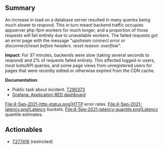{{irdoc|status=final}}
==Summary==
An increase in load on a database server resulted in many queries being much slower to respond. This in turn meant backend traffic occupies appserver php-fpm workers for much longer, and a proportion of those requests will fail entirely due to unavailable workers. The failed requests got an error page with the message "''upstream connect error or disconnect/reset before headers. reset reason: overflow''".

'''Impact''': For 37 minutes, backends were slow (taking several seconds to respond) and 2% of requests failed entirely. This affected logged-in users, most bots/API queries, and some page views from unregistered users for pages that were recently edited or otherwise expired from the CDN cache.

'''Documentation''':

* Public task about incident. [[phab:T290373|T290373]]
*[https://grafana.wikimedia.org/d/RIA1lzDZk/application-servers-red-dashboard?orgId=1&from=1630721700000&to=1630725300000&var-datasource=codfw%20prometheus%2Fops&var-cluster=appserver&var-method=GET&var-code=200 Grafana: Application RED dashboard]
<gallery mode="nolines" widths="200">
File:4-Sep-2021-http-status.png|HTTP error rates.
File:4-Sep-2021-latency.png|Latency buckets.
File:4-Sep-2021-latency-quantile.png|Latency quantile estimates.
</gallery>

==Actionables==

* [[phab:T277416|T277416]] (restricted)